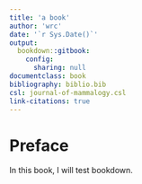 ```yaml
---
title: 'a book'
author: 'wrc'
date: '`r Sys.Date()`'
output:
  bookdown::gitbook: 
    config:
      sharing: null
documentclass: book
bibliography: biblio.bib
csl: journal-of-mammalogy.csl
link-citations: true
---
```


# Preface {-}

In this book, I will test bookdown.

